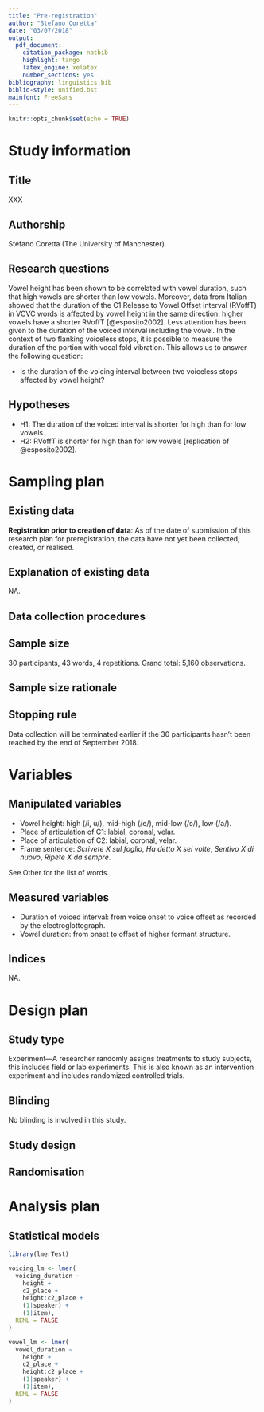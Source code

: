 ```yaml
---
title: "Pre-registration"
author: "Stefano Coretta"
date: "03/07/2018"
output:
  pdf_document:
    citation_package: natbib
    highlight: tango
    latex_engine: xelatex
    number_sections: yes
bibliography: linguistics.bib
biblio-style: unified.bst
mainfont: FreeSans
---
```


```r
knitr::opts_chunk$set(echo = TRUE)
```

# Study information

## Title

XXX

## Authorship

Stefano Coretta (The University of Manchester).

## Research questions

Vowel height has been shown to be correlated with vowel duration, such that high vowels are shorter than low vowels.
Moreover, data from Italian showed that the duration of the C1 Release to Vowel Offset interval (RVoffT) in VCVC words is affected by vowel height in the same direction: higher vowels have a shorter RVoffT [@esposito2002].
Less attention has been given to the duration of the voiced interval including the vowel.
In the context of two flanking voiceless stops, it is possible to measure the duration of the portion with vocal fold vibration.
This allows us to answer the following question:

* Is the duration of the voicing interval between two voiceless stops affected by vowel height?

## Hypotheses

* H1: The duration of the voiced interval is shorter for high than for low vowels.
* H2: RVoffT is shorter for high than for low vowels [replication of @esposito2002].

# Sampling plan

## Existing data

**Registration prior to creation of data**: As of the date of submission of this research plan for preregistration, the data have not yet been collected, created, or realised.

## Explanation of existing data

NA.

## Data collection procedures

## Sample size

30 participants, 43 words, 4 repetitions. Grand total: 5,160 observations.

## Sample size rationale

## Stopping rule

Data collection will be terminated earlier if the 30 participants hasn't been reached by the end of September 2018.

# Variables

## Manipulated variables

* Vowel height: high (/i, u/), mid-high (/e/), mid-low (/ɔ/), low (/a/).
* Place of articulation of C1: labial, coronal, velar.
* Place of articulation of C2: labial, coronal, velar.
* Frame sentence: *Scrivete X sul foglio*, *Ha detto X sei volte*, *Sentivo X di nuovo*, *Ripete X da sempre*.

See Other for the list of words.

## Measured variables

* Duration of voiced interval: from voice onset to voice offset as recorded by the electroglottograph.
* Vowel duration: from onset to offset of higher formant structure.

## Indices

NA.

# Design plan

## Study type

Experiment---A researcher randomly assigns treatments to study subjects, this includes field or lab experiments.
This is also known as an intervention experiment and includes randomized controlled trials.

## Blinding

No blinding is involved in this study.

## Study design

## Randomisation

# Analysis plan

## Statistical models

```r
library(lmerTest)

voicing_lm <- lmer(
  voicing_duration ~
    height +
    c2_place +
    height:c2_place +
    (1|speaker) +
    (1|item),
  REML = FALSE
)

vowel_lm <- lmer(
  vowel_duration ~
    height +
    c2_place +
    height:c2_place +
    (1|speaker) +
    (1|item),
  REML = FALSE
)
```
